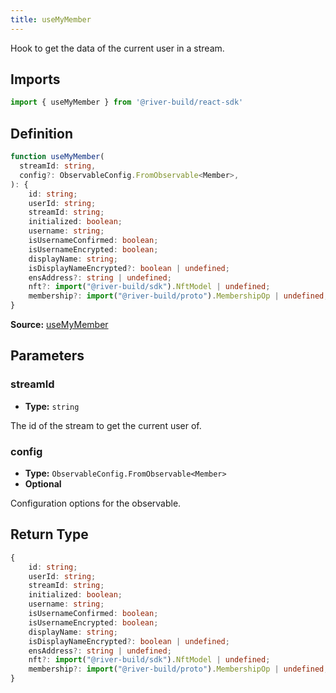 ```yaml
---
title: useMyMember
---
```

Hook to get the data of the current user in a stream.
## Imports

```ts
import { useMyMember } from '@river-build/react-sdk'
```

## Definition

```ts
function useMyMember(
  streamId: string,
  config?: ObservableConfig.FromObservable<Member>,
): {
    id: string;
    userId: string;
    streamId: string;
    initialized: boolean;
    username: string;
    isUsernameConfirmed: boolean;
    isUsernameEncrypted: boolean;
    displayName: string;
    isDisplayNameEncrypted?: boolean | undefined;
    ensAddress?: string | undefined;
    nft?: import("@river-build/sdk").NftModel | undefined;
    membership?: import("@river-build/proto").MembershipOp | undefined;
}
```

**Source:** [useMyMember](https://github.com/river-build/river/blob/main/packages/react-sdk/src/useMyMember.ts)

## Parameters

### streamId

- **Type:** `string`

The id of the stream to get the current user of.

### config

- **Type:** `ObservableConfig.FromObservable<Member>`
- **Optional**

Configuration options for the observable.

## Return Type

```ts
{
    id: string;
    userId: string;
    streamId: string;
    initialized: boolean;
    username: string;
    isUsernameConfirmed: boolean;
    isUsernameEncrypted: boolean;
    displayName: string;
    isDisplayNameEncrypted?: boolean | undefined;
    ensAddress?: string | undefined;
    nft?: import("@river-build/sdk").NftModel | undefined;
    membership?: import("@river-build/proto").MembershipOp | undefined;
}
```
